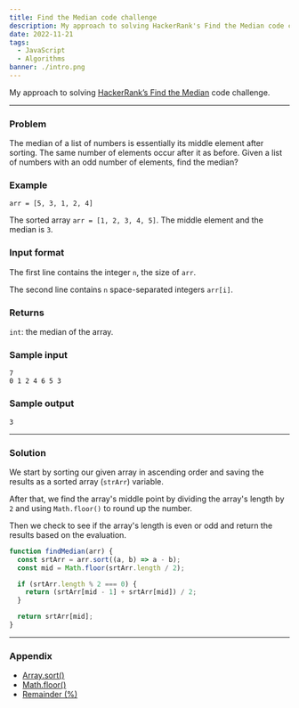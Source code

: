 ```yaml
---
title: Find the Median code challenge
description: My approach to solving HackerRank's Find the Median code challenge
date: 2022-11-21
tags:
  - JavaScript
  - Algorithms
banner: ./intro.png
---
```


My approach to solving [HackerRank’s Find the Median](https://www.hackerrank.com/challenges/find-the-median/problem) code challenge.

---

### Problem

The median of a list of numbers is essentially its middle element after sorting. The same number of elements occur after it as before. Given a list of numbers with an odd number of elements, find the median?

### Example

`arr = [5, 3, 1, 2, 4]`

The sorted array `arr = [1, 2, 3, 4, 5]`. The middle element and the median is `3`.

### Input format

The first line contains the integer `n`, the size of `arr`.

The second line contains `n` space-separated integers `arr[i]`.

### Returns

`int`: the median of the array.

### Sample input

```
7
0 1 2 4 6 5 3
```

### Sample output

```
3
```

---

### Solution

We start by sorting our given array in ascending order and saving the results as a sorted array (`strArr`) variable.

After that, we find the array's middle point by dividing the array's length by `2` and using `Math.floor()` to round up the number.

Then we check to see if the array's length is even or odd and return the results based on the evaluation.

```js
function findMedian(arr) {
  const srtArr = arr.sort((a, b) => a - b);
  const mid = Math.floor(srtArr.length / 2);

  if (srtArr.length % 2 === 0) {
    return (srtArr[mid - 1] + srtArr[mid]) / 2;
  }

  return srtArr[mid];
}
```

---

### Appendix

- [Array.sort()](https://developer.mozilla.org/en-US/docs/Web/JavaScript/Reference/Global_Objects/Array/sort)
- [Math.floor()](https://developer.mozilla.org/en-US/docs/Web/JavaScript/Reference/Global_Objects/Math/floor)
- [Remainder (%)](https://developer.mozilla.org/en-US/docs/Web/JavaScript/Reference/Operators/Remainder)
